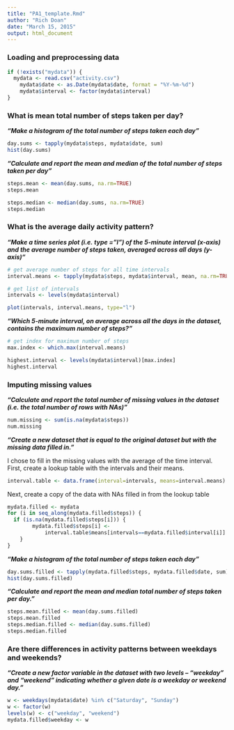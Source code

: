 ```yaml
---
title: "PA1_template.Rmd"
author: "Rich Doan"
date: "March 15, 2015"
output: html_document
---
```




### Loading and preprocessing data
```r
if (!exists("mydata")) {
  mydata <- read.csv("activity.csv")
	mydata$date <- as.Date(mydata$date, format = "%Y-%m-%d")
	mydata$interval <- factor(mydata$interval)
}
```


### What is mean total number of steps taken per day?

***"Make a histogram of the total number of steps taken each day"***
```r
day.sums <- tapply(mydata$steps, mydata$date, sum)
hist(day.sums)
```

***"Calculate and report the mean and median of the total number of steps taken per day"***
```r
steps.mean <- mean(day.sums, na.rm=TRUE)
steps.mean

steps.median <- median(day.sums, na.rm=TRUE)
steps.median
```




### What is the average daily activity pattern?

***"Make a time series plot (i.e. type = "l") of the 5-minute interval (x-axis) and the average number of steps taken, averaged across all days (y-axis)"***

```r
# get average number of steps for all time intervals
interval.means <- tapply(mydata$steps, mydata$interval, mean, na.rm=TRUE)

# get list of intervals
intervals <- levels(mydata$interval)

plot(intervals, interval.means, type="l")
```

***"Which 5-minute interval, on average across all the days in the dataset, contains the maximum number of steps?"***

```r
# get index for maximum number of steps
max.index <- which.max(interval.means)

highest.interval <- levels(mydata$interval)[max.index]
highest.interval
```


### Imputing missing values

***"Calculate and report the total number of missing values in the dataset (i.e. the total number of rows with NAs)"***

```r
num.missing <- sum(is.na(mydata$steps))
num.missing
```

***"Create a new dataset that is equal to the original dataset but with the missing data filled in."***

I chose to fill in the missing values with the average of the time interval.  First, create a lookup table with the intervals and their means.

```r
interval.table <- data.frame(interval=intervals, means=interval.means)
```

Next, create a copy of the data with NAs filled in from the lookup table
```r
mydata.filled <- mydata
for (i in seq_along(mydata.filled$steps)) {
  if (is.na(mydata.filled$steps[i])) {
		mydata.filled$steps[i] <- 
			interval.table$means[intervals==mydata.filled$interval[i]]
	}
}
```

***"Make a histogram of the total number of steps taken each day"***
```r
day.sums.filled <- tapply(mydata.filled$steps, mydata.filled$date, sum)
hist(day.sums.filled)
```


***"Calculate and report the mean and median total number of steps taken per day."***
```r
steps.mean.filled <- mean(day.sums.filled)
steps.mean.filled
steps.median.filled <- median(day.sums.filled)
steps.median.filled
```


### Are there differences in activity patterns between weekdays and weekends?

***"Create a new factor variable in the dataset with two levels – “weekday” and “weekend” indicating whether a given date is a weekday or weekend day."***

```r
w <- weekdays(mydata$date) %in% c("Saturday", "Sunday")
w <- factor(w)
levels(w) <- c("weekday", "weekend")
mydata.filled$weekday <- w
```



